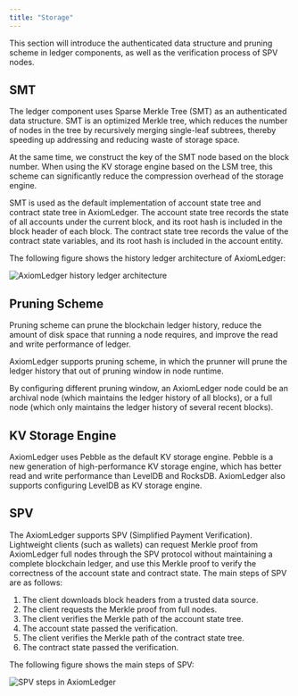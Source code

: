 ```yaml
---
title: "Storage"
---
```


This section will introduce the authenticated data structure and pruning scheme in ledger components, as well as the verification process of SPV nodes.

## SMT
The ledger component uses Sparse Merkle Tree (SMT) as an authenticated data structure. SMT is an optimized Merkle tree, which reduces the number of nodes in the tree by recursively merging single-leaf subtrees, thereby speeding up addressing and reducing waste of storage space.

At the same time, we construct the key of the SMT node based on the block number. When using the KV storage engine based on the LSM tree, this scheme can significantly reduce the compression overhead of the storage engine.

SMT is used as the default implementation of account state tree and contract state tree in AxiomLedger. The account state tree records the state of all accounts under the current block, and its root hash is included in the block header of each block. The contract state tree records the value of the contract state variables, and its root hash is included in the account entity.

The following figure shows the history ledger architecture of AxiomLedger:


![AxiomLedger history ledger architecture](/en/images/system-design/smt.png)

## Pruning Scheme

Pruning scheme can prune the blockchain ledger history, reduce the amount of disk space that running a node requires, and improve the read and write performance of ledger.

AxiomLedger supports pruning scheme, in which the prunner will prune the ledger history that out of pruning window in node runtime.

By configuring different pruning window, an AxiomLedger node could be an archival node (which maintains the ledger history of all blocks), or a full node (which only maintains the ledger history of several recent blocks).


## KV Storage Engine

AxiomLedger uses Pebble as the default KV storage engine. Pebble is a new generation of high-performance KV storage engine, which has better read and write performance than LevelDB and RocksDB. AxiomLedger also supports configuring LevelDB as KV storage engine.

## SPV

The AxiomLedger supports SPV (Simplified Payment Verification). Lightweight clients (such as wallets) can request Merkle proof from AxiomLedger full nodes through the SPV protocol without maintaining a complete blockchain ledger, and use this Merkle proof to verify the correctness of the account state and contract state. The main steps of SPV are as follows:
1. The client downloads block headers from a trusted data source.
2. The client requests the Merkle proof from full nodes.
3. The client verifies the Merkle path of the account state tree.
4. The account state passed the verification.
5. The client verifies the Merkle path of the contract state tree.
6. The contract state passed the verification.

The following figure shows the main steps of SPV:

![SPV steps in AxiomLedger](/en/images/system-design/spv1.png)

